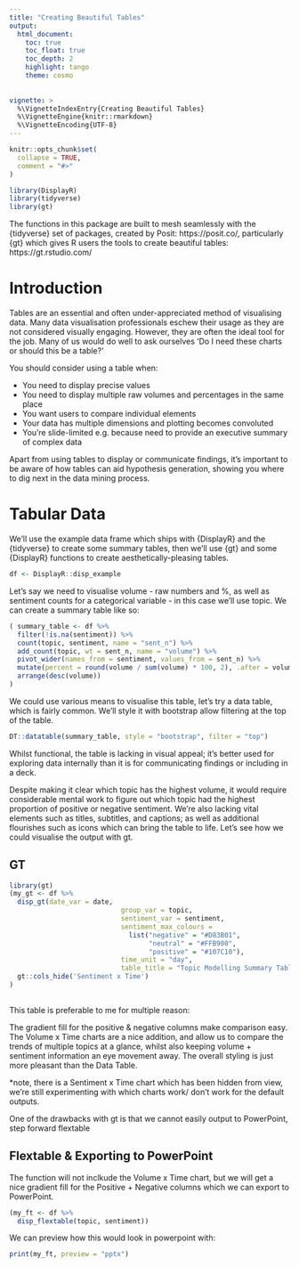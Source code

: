 ```yaml
---
title: "Creating Beautiful Tables"
output:
  html_document:
    toc: true
    toc_float: true
    toc_depth: 2
    highlight: tango
    theme: cosmo
    
    
vignette: >
  %\VignetteIndexEntry{Creating Beautiful Tables}
  %\VignetteEngine{knitr::rmarkdown}
  %\VignetteEncoding{UTF-8}
---
```


```r
knitr::opts_chunk$set(
  collapse = TRUE,
  comment = "#>"
)
```

```r
library(DisplayR)
library(tidyverse)
library(gt)
```

The functions in this package are built to mesh seamlessly with the {tidyverse} set of packages, created by Posit: https://posit.co/,  particularly {gt} which gives R users the tools to create beautiful tables:
https://gt.rstudio.com/

# Introduction

Tables are an essential and often under-appreciated method of visualising data. Many data visualisation professionals eschew their usage as they are not considered visually engaging. However, they are often the ideal tool for the job. Many of us would do well to ask ourselves 'Do I need these charts or should this be a table?'

You should consider using a table when:

* You need to display precise values
* You need to display multiple raw volumes and percentages in the same place
* You want users to compare individual elements
* Your data has multiple dimensions and plotting becomes convoluted
* You're slide-limited e.g. because need to provide an executive summary of complex data

Apart from using tables to display or communicate findings, it's important to be aware of how tables can aid hypothesis generation, showing you where to dig next in the data mining process. 

# Tabular Data

We'll use the example data frame which ships with {DisplayR} and the {tidyverse} to create some summary tables, then we'll use {gt} and some {DisplayR} functions to create aesthetically-pleasing tables.

```r
df <- DisplayR::disp_example
```

Let's say we need to visualise volume - raw numbers and %, as well as sentiment counts for a categorical variable - in this case we'll use topic. We can create a summary table like so:

```r
( summary_table <- df %>%
  filter(!is.na(sentiment)) %>%
  count(topic, sentiment, name = "sent_n") %>%
  add_count(topic, wt = sent_n, name = "volume") %>%
  pivot_wider(names_from = sentiment, values_from = sent_n) %>%
  mutate(percent = round(volume / sum(volume) * 100, 2), .after = volume) %>%
  arrange(desc(volume))
)
```

We could use various means to visualise this table, let's try a data table, which is fairly common. We'll style it with bootstrap allow filtering at the top of the table.

```r
DT::datatable(summary_table, style = "bootstrap", filter = "top")
```

Whilst functional, the table is lacking in visual appeal; it's better used for exploring data internally than it is for communicating findings or including in a deck.

Despite making it clear which topic has the highest volume, it would require considerable mental work to figure out which topic had the highest proportion of positive or negative sentiment. We're also lacking vital elements such as titles, subtitles, and captions; as well as additional flourishes such as icons which can bring the table to life. Let's see how we could visualise the output with gt.

## GT

```r
library(gt)
(my_gt <- df %>%
  disp_gt(date_var = date,
                            group_var = topic, 
                            sentiment_var = sentiment,
                            sentiment_max_colours = 
                              list("negative" = "#D83B01",
                                   "neutral" = "#FFB900",
                                   "positive" = "#107C10"),
                            time_unit = "day",
                            table_title = "Topic Modelling Summary Table", source_note = "Data Source: xxx" ) %>%
  gt::cols_hide('Sentiment x Time')
)
  
```

This table is preferable to me for multiple reason: 

The gradient fill for the positive & negative columns make comparison easy. 
The Volume x Time charts are a nice addition, and allow us to compare the trends of multiple topics at a glance, whilst also keeping volume + sentiment information an eye movement away. 
The overall styling is just more pleasant than the Data Table.

*note, there is a Sentiment x Time chart which has been hidden from view, we're still experimenting with which charts work/ don't work for the default outputs.

One of the drawbacks with gt is that we cannot easily output to PowerPoint, step forward flextable

## Flextable & Exporting to PowerPoint

The function will not inclkude the Volume x Time chart, but we will get a nice gradient fill for the Positive + Negative columns which we can export to PowerPoint.

```r
(my_ft <- df %>%
  disp_flextable(topic, sentiment))
```

We can preview how this would look in powerpoint with:

```r
print(my_ft, preview = "pptx")
```

